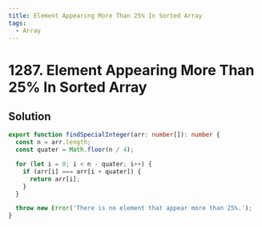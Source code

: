 ```yaml
---
title: Element Appearing More Than 25% In Sorted Array
tags:
  - Array
---
```


# 1287. Element Appearing More Than 25% In Sorted Array

<Badges>
  <LevelBadge level="easy" />
  <TopicBadge name="Array" slug="array" />
</Badges>

## Solution

```typescript filename="solution.ts" copy
export function findSpecialInteger(arr: number[]): number {
  const n = arr.length;
  const quater = Math.floor(n / 4);

  for (let i = 0; i < n - quater; i++) {
    if (arr[i] === arr[i + quater]) {
      return arr[i];
    }
  }

  throw new Error('There is no element that appear more than 25%.');
}
```

<ProblemLink
  codingSite="leetcode"
  href="https://leetcode.com/problems/element-appearing-more-than-25-in-sorted-array"
  title="Element Appearing More Than 25% In Sorted Array"
/>

